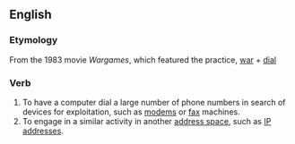 ==English==

===Etymology===
From the 1983 movie ''Wargames'', which featured the practice, [[war]] + [[dial]]

===Verb===
{{en-verb|inf=to [[war-]][[dial]]}}

# To have a computer dial a large number of phone numbers in search of devices for exploitation, such as [[modem]]s or [[fax]] machines.
# To engage in a similar activity in another [[address space]], such as [[IP address]]es.